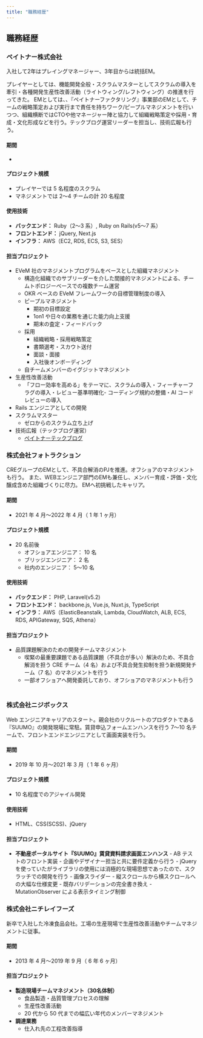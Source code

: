 ```yaml
---
title: "職務経歴"
---
```



## 職務経歴

### ペイトナー株式会社

入社して2年はプレイングマネージャー、3年目からは統括EM。

プレイヤーとしては、機能開発全般・スクラムマスターとしてスクラムの導入を牽引・各種開発生産性改善活動（ライトウィング/レフトウィング）の推進を行ってきた。
EMとしては、、『ペイトナーファクタリング』事業部のEMとして、チームの戦略策定および実行まで責任を持ちワーク/ピープルマネジメントを行いつつ、組織横断ではCTOや他マネージャー陣と協力して組織戦略策定や採用・育成・文化形成などを行う。テックブログ運営リーダーを担当し、技術広報も行う。


#### **期間**
- <EmploymentPeriod startDate="2022-05" />

#### **プロジェクト規模**
- プレイヤーでは 5 名程度のスクラム
- マネジメントでは 2〜4 チームの計 20 名程度

#### **使用技術**
- **バックエンド：** Ruby（2〜3 系）, Ruby on Rails(v5〜7 系）
- **フロントエンド：** jQuery, Next.js
- **インフラ：** AWS（EC2, RDS, ECS, S3, SES）

#### **担当プロジェクト**
- EVeM 社のマネジメントプログラムをベースとした組織マネジメント
    - 構造化組織でのサブリーダーを介した間接的マネジメントによる、チームトポロジーベースでの複数チーム運営
    - OKR ベースの EVeM フレームワークの目標管理制度の導入
    - ピープルマネジメント
        - 期初の目標設定
        - 1on1 や日々の業務を通じた能力向上支援
        - 期末の査定・フィードバック
    - 採用
        - 組織戦略・採用戦略策定
        - 書類選考・スカウト送付
        - 面談・面接
        - 入社後オンボーディング
    - 自チームメンバーのイグジットマネジメント
- 生産性改善活動
    - 「フロー効率を高める」をテーマに、スクラムの導入・フィーチャーフラグの導入・レビュー基準明確化- コーディング規約の整備・AI コードレビューの導入
- Rails エンジニアとしての開発
- スクラムマスター
    - ゼロからのスクラム立ち上げ
- 技術広報（テックブログ運営）
    - [ペイトナーテックブログ](https://paytner.hatenablog.com/)

### 株式会社フォトラクション

CREグループのEMとして、不具合解消のPJを推進。オフショアのマネジメントも行う。
また、WEBエンジニア部門のEMも兼任し、メンバー育成・評価・文化醸成含めた組織づくりに尽力。
EMへ初挑戦したキャリア。

#### **期間**
- 2021 年 4 月〜2022 年 4 月（ 1 年 1 ヶ月）

#### **プロジェクト規模**
- 20 名前後
    - オフショアエンジニア： 10 名
    - ブリッジエンジニア： 2 名
    - 社内のエンジニア： 5〜10 名

#### **使用技術**
- **バックエンド：** PHP, Laravel(v5.2)
- **フロントエンド：** backbone.js, Vue.js, Nuxt.js, TypeScript
- **インフラ：** AWS（ElasticBeanstalk, Lambda, CloudWatch, ALB, ECS, RDS, APIGateway, SQS, Athena）

#### **担当プロジェクト**
- 品質課題解決のための開発チームマネジメント
    - 喫緊の最重要課題である品質課題（不具合が多い）解決のため、不具合解消を担う CRE チーム（4 名）および不具合発生抑制を担う新規開発チーム（7 名）のマネジメントを行う
    - 一部オフショアへ開発委託しており、オフショアのマネジメントも行う
　

### 株式会社ニジボックス

Web エンジニアキャリアのスタート。親会社のリクルートのプロダクトである『SUUMO』の開発現場に常駐。賃貸申込フォームエンハンスを行う 7〜10 名チームで、フロントエンドエンジニアとして画面実装を行う。

#### **期間**
- 2019 年 10 月〜2021 年 3 月（ 1 年 6 ヶ月）

#### **プロジェクト規模**
- 10 名程度でのアジャイル開発

#### **使用技術**
- HTML、CSS(SCSS)、jQuery

#### **担当プロジェクト**
- **不動産ポータルサイト『SUUMO』賃貸資料請求画面エンハンス**
        - AB テストのフロント実装
        - 企画やデザイナー担当と共に要件定義から行う
        - jQuery を使っていたがライブラリの使用には消極的な現場思想であったので、スクラッチでの開発を行う
            - 画像スライダー
            - 縦スクロールから横スクロールへの大幅な仕様変更
            - 既存バリデーションの完全書き換え
            - MutationObserver による表示タイミング制御

### 株式会社ニチレイフーズ

新卒で入社した冷凍食品会社。工場の生産現場で生産性改善活動やチームマネジメントに従事。

#### **期間**
- 2013 年 4 月〜2019 年 9 月（ 6 年 6 ヶ月）

#### **担当プロジェクト**
- **製造現場チームマネジメント（30名体制）**
    - 食品製造・品質管理プロセスの理解
    - 生産性改善活動
    - 20 代から 50 代までの幅広い年代のメンバーマネジメント
- **調達業務** 
   - 仕入れ先の工程改善指導
